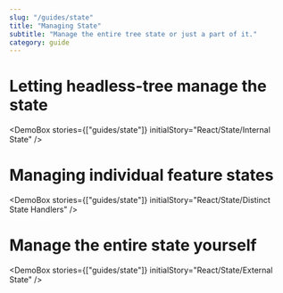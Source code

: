 ```yaml
---
slug: "/guides/state"
title: "Managing State"
subtitle: "Manage the entire tree state or just a part of it."
category: guide
---
```



# Letting headless-tree manage the state
<DemoBox stories={["guides/state"]} initialStory="React/State/Internal State" />

# Managing individual feature states
<DemoBox stories={["guides/state"]} initialStory="React/State/Distinct State Handlers" />

# Manage the entire state yourself
<DemoBox stories={["guides/state"]} initialStory="React/State/External State" />
